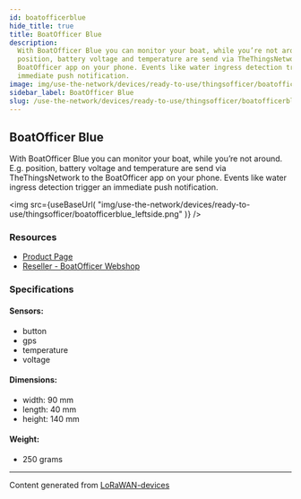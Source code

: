 ```yaml
---
id: boatofficerblue
hide_title: true
title: BoatOfficer Blue
description:
  With BoatOfficer Blue you can monitor your boat, while you’re not around. E.g.
  position, battery voltage and temperature are send via TheThingsNetwork to the
  BoatOfficer app on your phone. Events like water ingress detection trigger an
  immediate push notification.
image: img/use-the-network/devices/ready-to-use/thingsofficer/boatofficerblue_leftside.png
sidebar_label: BoatOfficer Blue
slug: /use-the-network/devices/ready-to-use/thingsofficer/boatofficerblue
---
```



## BoatOfficer Blue

With BoatOfficer Blue you can monitor your boat, while you’re not around. E.g.
position, battery voltage and temperature are send via TheThingsNetwork to the
BoatOfficer app on your phone. Events like water ingress detection trigger an
immediate push notification.

<img
  src={useBaseUrl(
    "img/use-the-network/devices/ready-to-use/thingsofficer/boatofficerblue_leftside.png"
  )}
/>

### Resources

- [Product Page](https://www.boatofficer.com/products/BoatOfficerBlue)
- [Reseller - BoatOfficer Webshop](https://shop.boatofficer.com)

### Specifications

#### Sensors:

- button
- gps
- temperature
- voltage

#### Dimensions:

- width: 90 mm
- length: 40 mm
- height: 140 mm

#### Weight:

- 250 grams

---

Content generated from
[LoRaWAN-devices](https://github.com/TheThingsNetwork/lorawan-devices)
